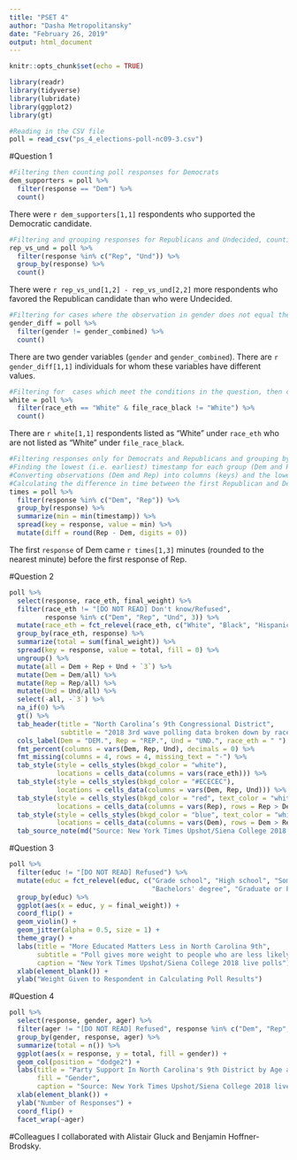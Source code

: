 ```yaml
---
title: "PSET 4"
author: "Dasha Metropolitansky"
date: "February 26, 2019"
output: html_document
---
```


```r
knitr::opts_chunk$set(echo = TRUE)
```

```r
library(readr)
library(tidyverse)
library(lubridate)
library(ggplot2)
library(gt)

#Reading in the CSV file
poll = read_csv("ps_4_elections-poll-nc09-3.csv")
```

#Question 1

```r
#Filtering then counting poll responses for Democrats
dem_supporters = poll %>%
  filter(response == "Dem") %>%
  count()
```
There were `r dem_supporters[1,1]` respondents who supported the Democratic candidate.

```r
#Filtering and grouping responses for Republicans and Undecided, counting the total for each group, then subtracting the totals
rep_vs_und = poll %>%
  filter(response %in% c("Rep", "Und")) %>%
  group_by(response) %>%
  count()
```
There were `r rep_vs_und[1,2] - rep_vs_und[2,2]` more respondents who favored the Republican candidate than who were Undecided.

```r
#Filtering for cases where the observation in gender does not equal the one in gender_combined, then counting these cases
gender_diff = poll %>%
  filter(gender != gender_combined) %>%
  count()
```
There are two gender variables (`gender` and `gender_combined`). There are `r gender_diff[1,1]` individuals for whom these variables have different values.

```r
#Filtering for  cases which meet the conditions in the question, then counting these cases
white = poll %>%
  filter(race_eth == "White" & file_race_black != "White") %>%
  count() 
```
There are `r white[1,1]` respondents listed as “White” under `race_eth` who are not listed as “White” under `file_race_black`. 

```r
#Filtering responses only for Democrats and Republicans and grouping by response
#Finding the lowest (i.e. earliest) timestamp for each group (Dem and Rep) 
#Converting observations (Dem and Rep) into columns (keys) and the lowest timestamp into the observations (values)
#Calculating the difference in time between the first Republican and Democrat responses 
times = poll %>%
  filter(response %in% c("Dem", "Rep")) %>% 
  group_by(response) %>%
  summarize(min = min(timestamp)) %>%
  spread(key = response, value = min) %>%
  mutate(diff = round(Rep - Dem, digits = 0))
```
The first `response` of Dem came `r times[1,3]` minutes (rounded to the nearest minute) before the first response of Rep. 

#Question 2

```r
poll %>%
  select(response, race_eth, final_weight) %>%
  filter(race_eth != "[DO NOT READ] Don't know/Refused", 
         response %in% c("Dem", "Rep", "Und", 3)) %>%
  mutate(race_eth = fct_relevel(race_eth, c("White", "Black", "Hispanic", "Asian", "Other"))) %>%
  group_by(race_eth, response) %>%
  summarize(total = sum(final_weight)) %>%
  spread(key = response, value = total, fill = 0) %>%
  ungroup() %>%
  mutate(all = Dem + Rep + Und + `3`) %>%
  mutate(Dem = Dem/all) %>%
  mutate(Rep = Rep/all) %>%
  mutate(Und = Und/all) %>%
  select(-all, -`3`) %>%
  na_if(0) %>%
  gt() %>%
  tab_header(title = "North Carolina’s 9th Congressional District", 
             subtitle = "2018 3rd wave polling data broken down by race") %>%
  cols_label(Dem = "DEM.", Rep = "REP.", Und = "UND.", race_eth = " ") %>%
  fmt_percent(columns = vars(Dem, Rep, Und), decimals = 0) %>%
  fmt_missing(columns = 4, rows = 4, missing_text = "-") %>%
  tab_style(style = cells_styles(bkgd_color = "white"),
            locations = cells_data(columns = vars(race_eth))) %>%
  tab_style(style = cells_styles(bkgd_color = "#ECECEC"),
            locations = cells_data(columns = vars(Dem, Rep, Und))) %>%
  tab_style(style = cells_styles(bkgd_color = "red", text_color = "white"),
            locations = cells_data(columns = vars(Rep), rows = Rep > Dem)) %>%
  tab_style(style = cells_styles(bkgd_color = "blue", text_color = "white"),
            locations = cells_data(columns = vars(Dem), rows = Dem > Rep)) %>% 
  tab_source_note(md("Source: New York Times Upshot/Siena College 2018 live polls"))
```

#Question 3

```r
poll %>%
  filter(educ != "[DO NOT READ] Refused") %>%
  mutate(educ = fct_relevel(educ, c("Grade school", "High school", "Some college or trade school",
                                    "Bachelors' degree", "Graduate or Professional Degree"))) %>%
  group_by(educ) %>%
  ggplot(aes(x = educ, y = final_weight)) + 
  coord_flip() +
  geom_violin() + 
  geom_jitter(alpha = 0.5, size = 1) + 
  theme_gray() + 
  labs(title = "More Educated Matters Less in North Carolina 9th",
       subtitle = "Poll gives more weight to people who are less likely to participate in polls",
       caption = "New York Times Upshot/Siena College 2018 live polls") + 
  xlab(element_blank()) +
  ylab("Weight Given to Respondent in Calculating Poll Results")
```

#Question 4

```r
poll %>%
  select(response, gender, ager) %>%
  filter(ager != "[DO NOT READ] Refused", response %in% c("Dem", "Rep", "Und")) %>%
  group_by(gender, response, ager) %>%
  summarize(total = n()) %>%
  ggplot(aes(x = response, y = total, fill = gender)) +
  geom_col(position = "dodge2") + 
  labs(title = "Party Support In North Carolina's 9th District by Age and Gender", 
       fill = "Gender", 
       caption = "Source: New York Times Upshot/Siena College 2018 live polls") +
  xlab(element_blank()) + 
  ylab("Number of Responses") +
  coord_flip() +
  facet_wrap(~ager)
```

#Colleagues
I collaborated with Alistair Gluck and Benjamin Hoffner-Brodsky. 